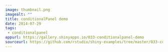 ```yaml
---
image: thumbnail.png
imagealt: ""
title: conditionalPanel demo
date: 2014-07-29 
tags: 
 - conditionalpanel
appurl: https://gallery.shinyapps.io/033-conditionalpanel-demo
sourceurl: https://github.com/rstudio/shiny-examples/tree/master/033-conditionalpanel-demo
---
```

